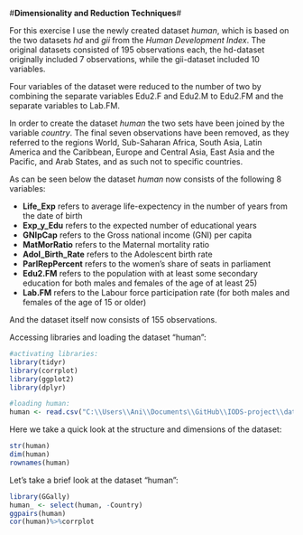#**Dimensionality and Reduction Techniques**#

For this exercise I use the newly created dataset *human*, which is based on the two datasets *hd* and *gii* from the *Human Development Index*. The original datasets consisted of 195 observations each, the hd-dataset originally included 7 observations, while the gii-dataset included 10 variables.

Four variables of the dataset were reduced to the number of two by combining the separate variables  Edu2.F and  Edu2.M to Edu2.FM and the separate variables to Lab.FM.

In order to create the dataset *human* the two sets have been joined by the variable *country*. The final seven observations have been removed, as they referred to the regions World, Sub-Saharan Africa, South Asia, Latin America and the Caribbean, Europe and Central Asia, East Asia and the Pacific, and Arab States, and as such not to specific countries. 

As can be seen below the dataset *human* now consists of the following 8 variables:

- **Life_Exp** refers to average life-expectency in the number of years from the date of birth
- **Exp_y_Edu** refers to the expected number of educational years
- **GNIpCap** refers to the Gross national income (GNI) per
capita
- **MatMorRatio** refers to the Maternal mortality ratio	  
- **Adol_Birth_Rate** refers to the Adolescent birth rate	
- **ParlRepPercent** refers to the women's share of seats in parliament
- **Edu2.FM** refers to the population with at least some secondary education for both males and females of the age of at least 25)
- **Lab.FM** refers to the Labour force
participation rate (for both males and females of the age of 15 or older)

And the dataset itself now consists of 155 observations.

Accessing libraries and loading the dataset "human":
```r


#activating libraries:
library(tidyr)
library(corrplot)
library(ggplot2)
library(dplyr)

#loading human:
human <- read.csv("C:\\Users\\Ani\\Documents\\GitHub\\IODS-project\\data\\human.csv", header=TRUE, row.names = 1)

```

Here we take a quick look at the structure and dimensions of the dataset:
```r

str(human)
dim(human)
rownames(human)

```

Let's take a brief look at the dataset "human":
```r

library(GGally)
human_ <- select(human, -Country)
ggpairs(human)
cor(human)%>%corrplot

```

